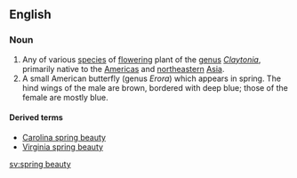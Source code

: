 ==English==

===Noun===
{{wikipedia}}
{{en-noun|head=[[spring]] [[beauty]]|spring beauties}}

# Any of various [[species]] of [[flowering]] plant of the [[genus]] ''[[Claytonia]]'', primarily native to the [[Americas]] and [[northeastern]] [[Asia]].
# A small American butterfly (genus ''Erora'') which appears in spring. The hind wings of the male are brown, bordered with deep blue; those of the female are mostly blue.

====Derived terms====
* [[Carolina spring beauty]]
* [[Virginia spring beauty]]

[[sv:spring beauty]]
